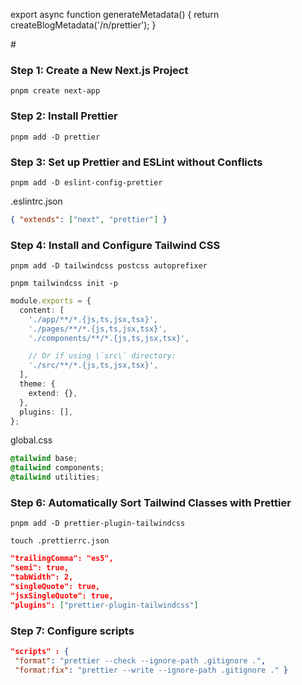 
export async function generateMetadata() {
  return createBlogMetadata('/n/prettier');
}

<NameTransition className="mb-8 pt-0 text-base" isNavigate />#

### Step 1: Create a New Next.js Project

```shell
pnpm create next-app
```

### Step 2: Install Prettier

```shell
pnpm add -D prettier
```

### Step 3: Set up Prettier and ESLint without Conflicts

```shell
pnpm add -D eslint-config-prettier
```

.eslintrc.json

```json
{ "extends": ["next", "prettier"] }
```

### Step 4: Install and Configure Tailwind CSS

```shell
pnpm add -D tailwindcss postcss autoprefixer

pnpm tailwindcss init -p
```

```typescript
module.exports = {
  content: [
    './app/**/*.{js,ts,jsx,tsx}',
    './pages/**/*.{js,ts,jsx,tsx}',
    './components/**/*.{js,ts,jsx,tsx}',

    // Or if using \`src\` directory:
    './src/**/*.{js,ts,jsx,tsx}',
  ],
  theme: {
    extend: {},
  },
  plugins: [],
};
```

global.css

```css
@tailwind base;
@tailwind components;
@tailwind utilities;
```

### Step 6: Automatically Sort Tailwind Classes with Prettier

```shell
pnpm add -D prettier-plugin-tailwindcss

touch .prettierrc.json
```

```json
"trailingComma": "es5",
"semi": true,
"tabWidth": 2,
"singleQuote": true,
"jsxSingleQuote": true,
"plugins": ["prettier-plugin-tailwindcss"]
```

### Step 7: Configure scripts

```json
"scripts" : {
 "format": "prettier --check --ignore-path .gitignore .",
 "format:fix": "prettier --write --ignore-path .gitignore ." }
```
